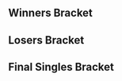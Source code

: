 {{DISPLAYTITLE:Kickstart 3: Singles Bracket}}{{SetGame|melee}}
{{tabs static
|name1=Overview
|link1=Kickstart/3
|name2=Singles Bracket
|link2=Kickstart/3/Singles Bracket
|name3=Doubles Bracket
|link3=Kickstart/3/Doubles Bracket
|This=2
}}
<!-- Generated with http://tournament-nub.rhcloud.com/toliquipedia name=KS3Singles -->

==Winners Bracket==
{{64DEWBracketA
|r1m1p1=Professor Pro |r1m1p1flag=gb |r1m1p1score=W |r1m1win=1
|r1m1p2=Bye |r1m1p2flag= |r1m1p2score=-

|r1m2p1=Goss |r1m2p1flag= |r1m2p1score=0 |r1m2win=2
|r1m2p2=fsh |r1m2p2flag= |r1m2p2score=2

|r1m3p1=Oytun |r1m3p1flag= |r1m3p1score=W |r1m3win=1
|r1m3p2=Bye |r1m3p2flag= |r1m3p2score=-

|r1m4p1=MM Molgera |r1m4p1flag= |r1m4p1score=2 |r1m4win=1
|r1m4p2=LuNa |r1m4p2flag= |r1m4p2score=0

|r1m5p1=Zorc |r1m5p1flag= |r1m5p1score=W |r1m5win=1
|r1m5p2=Bye |r1m5p2flag= |r1m5p2score=-

|r1m6p1=OolongT |r1m6p1flag= |r1m6p1score=0 |r1m6win=2
|r1m6p2=Kitanamonk |r1m6p2flag= |r1m6p2score=2

|r1m7p1=Hao |r1m7p1flag= |r1m7p1score=W |r1m7win=1
|r1m7p2=Bye |r1m7p2flag= |r1m7p2score=-

|r1m8p1=Pripps |r1m8p1flag= |r1m8p1score=2 |r1m8win=1
|r1m8p2=GOUFY |r1m8p2flag= |r1m8p2score=0

|r1m9p1=Vanity Angel |r1m9p1flag=gb |r1m9p1score=W |r1m9win=1
|r1m9p2=Bye |r1m9p2flag= |r1m9p2score=-

|r1m10p1=Soniike |r1m10p1flag= |r1m10p1score=2 |r1m10win=1
|r1m10p2=Lord Ape |r1m10p2flag= |r1m10p2score=0

|r1m11p1=Phade |r1m11p1flag= |r1m11p1score=W |r1m11win=1
|r1m11p2=Bye |r1m11p2flag= |r1m11p2score=-

|r1m12p1=Beans |r1m12p1flag= |r1m12p1score=0 |r1m12win=2
|r1m12p2=Leaf |r1m12p2flag= |r1m12p2score=2

|r1m13p1=Baxon |r1m13p1flag=fr |r1m13p1score=W |r1m13win=1
|r1m13p2=Bye |r1m13p2flag= |r1m13p2score=-

|r1m14p1=23 |r1m14p1flag= |r1m14p1score=2 |r1m14win=1
|r1m14p2=Skarfelt |r1m14p2flag= |r1m14p2score=0

|r1m15p1=JMG |r1m15p1flag= |r1m15p1score=W |r1m15win=1
|r1m15p2=Bye |r1m15p2flag= |r1m15p2score=-

|r1m16p1=Sylveon |r1m16p1flag= |r1m16p1score=2 |r1m16win=1
|r1m16p2=heep |r1m16p2flag= |r1m16p2score=0

|r1m17p1=Overtriforce |r1m17p1flag=es |r1m17p1score=W |r1m17win=1
|r1m17p2=Bye |r1m17p2flag= |r1m17p2score=-

|r1m18p1=Ceridor |r1m18p1flag= |r1m18p1score=2 |r1m18win=1
|r1m18p2=Roshi |r1m18p2flag= |r1m18p2score=0

|r1m19p1=Modest Major |r1m19p1flag= |r1m19p1score=W |r1m19win=1
|r1m19p2=Bye |r1m19p2flag= |r1m19p2score=-

|r1m20p1=Chilli Con Carnage |r1m20p1flag= |r1m20p1score=2 |r1m20win=1
|r1m20p2=Shilly Shirt Wingus |r1m20p2flag= |r1m20p2score=0

|r1m21p1=Alpha Dash |r1m21p1flag=gb |r1m21p1score=W |r1m21win=1
|r1m21p2=Bye |r1m21p2flag= |r1m21p2score=-

|r1m22p1=WaltJr |r1m22p1flag= |r1m22p1score=2 |r1m22win=1
|r1m22p2=Lalzu |r1m22p2flag= |r1m22p2score=0

|r1m23p1=Jam |r1m23p1flag= |r1m23p1score=W |r1m23win=1
|r1m23p2=Bye |r1m23p2flag= |r1m23p2score=-

|r1m24p1=Picky |r1m24p1flag= |r1m24p1score=0 |r1m24win=2
|r1m24p2=Cpt Nebula |r1m24p2flag= |r1m24p2score=2

|r1m25p1=Tekk |r1m25p1flag=fr |r1m25p1score=W |r1m25win=1
|r1m25p2=Bye |r1m25p2flag= |r1m25p2score=-

|r1m26p1=Mordo |r1m26p1flag= |r1m26p1score=2 |r1m26win=1
|r1m26p2=Gravite |r1m26p2flag= |r1m26p2score=0

|r1m27p1=Ryan S |r1m27p1flag= |r1m27p1score=W |r1m27win=1
|r1m27p2=Bye |r1m27p2flag= |r1m27p2score=-

|r1m28p1=Manyula |r1m28p1flag= |r1m28p1score=2 |r1m28win=1
|r1m28p2=BiSS |r1m28p2flag= |r1m28p2score=0

|r1m29p1=Mahie |r1m29p1flag=fr |r1m29p1score=W |r1m29win=1
|r1m29p2=Bye |r1m29p2flag= |r1m29p2score=-

|r1m30p1=Pugmug |r1m30p1flag= |r1m30p1score=0 |r1m30win=2
|r1m30p2=Bungle |r1m30p2flag= |r1m30p2score=2

|r1m31p1=Mint |r1m31p1flag= |r1m31p1score=W |r1m31win=1
|r1m31p2=Bye |r1m31p2flag= |r1m31p2score=-

|r1m32p1=Rashattack |r1m32p1flag= |r1m32p1score=2 |r1m32win=1
|r1m32p2=Deathtouch Lifelink |r1m32p2flag= |r1m32p2score=0

|r2m1p1=Professor Pro |r2m1p1flag=gb |r2m1p1score=2 |r2m1win=1
|r2m1p2=fsh |r2m1p2flag= |r2m1p2score=0

|r2m2p1=Oytun |r2m2p1flag= |r2m2p1score=1 |r2m2win=2
|r2m2p2=MM Molgera |r2m2p2flag= |r2m2p2score=2

|r2m3p1=Zorc |r2m3p1flag= |r2m3p1score=2 |r2m3win=1
|r2m3p2=Kitanamonk |r2m3p2flag= |r2m3p2score=0

|r2m4p1=Hao |r2m4p1flag= |r2m4p1score=2 |r2m4win=1
|r2m4p2=Pripps |r2m4p2flag= |r2m4p2score=1

|r2m5p1=Vanity Angel |r2m5p1flag=gb |r2m5p1score=2 |r2m5win=1
|r2m5p2=Soniike |r2m5p2flag= |r2m5p2score=0

|r2m6p1=Phade |r2m6p1flag= |r2m6p1score=2 |r2m6win=1
|r2m6p2=Leaf |r2m6p2flag= |r2m6p2score=0

|r2m7p1=Baxon |r2m7p1flag=fr |r2m7p1score=2 |r2m7win=1
|r2m7p2=23 |r2m7p2flag= |r2m7p2score=0

|r2m8p1=JMG |r2m8p1flag= |r2m8p1score=2 |r2m8win=1
|r2m8p2=Sylveon |r2m8p2flag= |r2m8p2score=0

|r2m9p1=Overtriforce |r2m9p1flag=es |r2m9p1score=2 |r2m9win=1
|r2m9p2=Ceridor |r2m9p2flag= |r2m9p2score=0

|r2m10p1=Modest Major |r2m10p1flag= |r2m10p1score=1 |r2m10win=2
|r2m10p2=Chilli Con Carnage |r2m10p2flag= |r2m10p2score=2

|r2m11p1=Alpha Dash |r2m11p1flag=gb |r2m11p1score=2 |r2m11win=1
|r2m11p2=WaltJr |r2m11p2flag= |r2m11p2score=0

|r2m12p1=Jam |r2m12p1flag= |r2m12p1score=2 |r2m12win=1
|r2m12p2=Cpt Nebula |r2m12p2flag= |r2m12p2score=0

|r2m13p1=Tekk |r2m13p1flag=fr |r2m13p1score=2 |r2m13win=1
|r2m13p2=Mordo |r2m13p2flag= |r2m13p2score=0

|r2m14p1=Ryan S |r2m14p1flag= |r2m14p1score=2 |r2m14win=1
|r2m14p2=Manyula |r2m14p2flag= |r2m14p2score=1

|r2m15p1=Mahie |r2m15p1flag=fr |r2m15p1score=2 |r2m15win=1
|r2m15p2=Bungle |r2m15p2flag= |r2m15p2score=0

|r2m16p1=Mint |r2m16p1flag= |r2m16p1score=2 |r2m16win=1
|r2m16p2=Rashattack |r2m16p2flag= |r2m16p2score=0

|r3m1p1=Professor Pro |r3m1p1flag=gb |r3m1p1score=3 |r3m1win=1
|r3m1p2=MM Molgera |r3m1p2flag= |r3m1p2score=0

|r3m2p1=Zorc |r3m2p1flag= |r3m2p1score=2 |r3m2win=2
|r3m2p2=Hao |r3m2p2flag= |r3m2p2score=3

|r3m3p1=Vanity Angel |r3m3p1flag=gb |r3m3p1score=3 |r3m3win=1
|r3m3p2=Phade |r3m3p2flag= |r3m3p2score=0

|r3m4p1=Baxon |r3m4p1flag=fr |r3m4p1score=3 |r3m4win=1
|r3m4p2=JMG |r3m4p2flag= |r3m4p2score=0

|r3m5p1=Overtriforce |r3m5p1flag=es |r3m5p1score=3 |r3m5win=1
|r3m5p2=Chilli Con Carnage |r3m5p2flag= |r3m5p2score=0

|r3m6p1=Alpha Dash |r3m6p1flag=gb |r3m6p1score=3 |r3m6win=1
|r3m6p2=Jam |r3m6p2flag= |r3m6p2score=1

|r3m7p1=Tekk |r3m7p1flag=fr |r3m7p1score=3 |r3m7win=1
|r3m7p2=Ryan S |r3m7p2flag= |r3m7p2score=0

|r3m8p1=Mahie |r3m8p1flag=fr |r3m8p1score=3 |r3m8win=1
|r3m8p2=11 Mint |r3m8p2flag= |r3m8p2score=0

|r4m1p1=Professor Pro |r4m1p1flag=gb |r4m1p1score=3 |r4m1win=1
|r4m1p2=Hao |r4m1p2flag= |r4m1p2score=0

|r4m2p1=Vanity Angel |r4m2p1flag=gb |r4m2p1score=3 |r4m2win=1
|r4m2p2=Baxon |r4m2p2flag=fr |r4m2p2score=0

|r4m3p1=Overtriforce |r4m3p1flag=es |r4m3p1score=3 |r4m3win=1
|r4m3p2=Alpha Dash |r4m3p2flag=gb |r4m3p2score=0

|r4m4p1=Tekk |r4m4p1flag=fr |r4m4p1score=3 |r4m4win=1
|r4m4p2=Mahie |r4m4p2flag=fr |r4m4p2score=1

|r5m1p1=Professor Pro |r5m1p1flag=gb |r5m1p1score=3 |r5m1win=1
|r5m1p2=Vanity Angel |r5m1p2flag=gb |r5m1p2score=2

|r5m2p1=Overtriforce |r5m2p1flag=es |r5m2p1score=1 |r5m2win=2
|r5m2p2=Tekk |r5m2p2flag=fr |r5m2p2score=3
}}

==Losers Bracket==
{{64DELBracketSmwA
|tourneylink=Kickstart/3
|tourneyname=Kickstart 3
|l1placement=49-64
|l2placement=33-48
|l3placement=25-32
|l4placement=17-24
|l5placement=13-16
|l6placement=9-12
|l7placement=7-8
|l8placement=5-6
|l1m1p1=Bye |l1m1p1flag= |l1m1p1score=- |l1m1win=2
|l1m1p2=Goss |l1m1p2flag= |l1m1p2score=W

|l1m2p1=Bye |l1m2p1flag= |l1m2p1score=- |l1m2win=2
|l1m2p2=LuNa |l1m2p2flag= |l1m2p2score=W

|l1m3p1=Bye |l1m3p1flag= |l1m3p1score=- |l1m3win=2
|l1m3p2=OolongT |l1m3p2flag= |l1m3p2score=W

|l1m4p1=Bye |l1m4p1flag= |l1m4p1score=- |l1m4win=2
|l1m4p2=GOUFY |l1m4p2flag= |l1m4p2score=W

|l1m5p1=Bye |l1m5p1flag= |l1m5p1score=- |l1m5win=2
|l1m5p2=Lord Ape |l1m5p2flag= |l1m5p2score=W

|l1m6p1=Bye |l1m6p1flag= |l1m6p1score=- |l1m6win=2
|l1m6p2=Beans |l1m6p2flag= |l1m6p2score=W

|l1m7p1=Bye |l1m7p1flag= |l1m7p1score=- |l1m7win=2
|l1m7p2=Skarfelt |l1m7p2flag= |l1m7p2score=W

|l1m8p1=Bye |l1m8p1flag= |l1m8p1score=- |l1m8win=2
|l1m8p2=Sheep |l1m8p2flag= |l1m8p2score=W

|l1m9p1=Bye |l1m9p1flag= |l1m9p1score=- |l1m9win=2
|l1m9p2=2 Roshi |l1m9p2flag= |l1m9p2score=W

|l1m10p1=Bye |l1m10p1flag= |l1m10p1score=- |l1m10win=2
|l1m10p2=Shilly Shirt Wingus |l1m10p2flag= |l1m10p2score=W

|l1m11p1=Bye |l1m11p1flag= |l1m11p1score=- |l1m11win=2
|l1m11p2=Lalzu |l1m11p2flag= |l1m11p2score=W

|l1m12p1=Bye |l1m12p1flag= |l1m12p1score=- |l1m12win=2
|l1m12p2=Picky |l1m12p2flag= |l1m12p2score=W

|l1m13p1=Bye |l1m13p1flag= |l1m13p1score=- |l1m13win=2
|l1m13p2=Gravite |l1m13p2flag= |l1m13p2score=W

|l1m14p1=Bye |l1m14p1flag= |l1m14p1score=- |l1m14win=2
|l1m14p2=BiSS |l1m14p2flag= |l1m14p2score=W

|l1m15p1=Bye |l1m15p1flag= |l1m15p1score=- |l1m15win=2
|l1m15p2=Pugmug |l1m15p2flag= |l1m15p2score=W

|l1m16p1=Bye |l1m16p1flag= |l1m16p1score=- |l1m16win=2
|l1m16p2=Deathtouch Lifelink |l1m16p2flag= |l1m16p2score=W

|l2m1p1=Rashattack |l2m1p1flag= |l2m1p1score=2 |l2m1win=1
|l2m1p2=Goss |l2m1p2flag= |l2m1p2score=0

|l2m2p1=Bungle |l2m2p1flag= |l2m2p1score=2 |l2m2win=1
|l2m2p2=LuNa |l2m2p2flag= |l2m2p2score=0

|l2m3p1=Manyula |l2m3p1flag= |l2m3p1score=2 |l2m3win=1
|l2m3p2=OolongT |l2m3p2flag= |l2m3p2score=0

|l2m4p1=Mordo |l2m4p1flag= |l2m4p1score=2 |l2m4win=1
|l2m4p2=GOUFY |l2m4p2flag= |l2m4p2score=0

|l2m5p1=Cpt Nebula |l2m5p1flag= |l2m5p1score=2 |l2m5win=1
|l2m5p2=Lord Ape |l2m5p2flag= |l2m5p2score=0

|l2m6p1=WaltJr |l2m6p1flag= |l2m6p1score=0 |l2m6win=2
|l2m6p2=Beans |l2m6p2flag= |l2m6p2score=2

|l2m7p1=Modest Major |l2m7p1flag= |l2m7p1score=2 |l2m7win=1
|l2m7p2=Skarfelt |l2m7p2flag= |l2m7p2score=0

|l2m8p1=Ceridor |l2m8p1flag= |l2m8p1score=1 |l2m8win=2
|l2m8p2=Sheep |l2m8p2flag= |l2m8p2score=2

|l2m9p1=Sylveon |l2m9p1flag= |l2m9p1score=2 |l2m9win=1
|l2m9p2=Roshi |l2m9p2flag= |l2m9p2score=0

|l2m10p1=23 |l2m10p1flag= |l2m10p1score=1 |l2m10win=2
|l2m10p2=Shilly Shirt Wingus |l2m10p2flag= |l2m10p2score=2

|l2m11p1=Leaf |l2m11p1flag= |l2m11p1score=2 |l2m11win=1
|l2m11p2=Lalzu |l2m11p2flag= |l2m11p2score=0

|l2m12p1=Soniike |l2m12p1flag= |l2m12p1score=2 |l2m12win=1
|l2m12p2=Picky |l2m12p2flag= |l2m12p2score=0

|l2m13p1=Pripps |l2m13p1flag= |l2m13p1score=2 |l2m13win=1
|l2m13p2=Gravite |l2m13p2flag= |l2m13p2score=0

|l2m14p1=Kitanamonk |l2m14p1flag= |l2m14p1score=1 |l2m14win=2
|l2m14p2=BiSS |l2m14p2flag= |l2m14p2score=2

|l2m15p1=Oytun |l2m15p1flag= |l2m15p1score=2 |l2m15win=1
|l2m15p2=Pugmug |l2m15p2flag= |l2m15p2score=0

|l2m16p1=fsh |l2m16p1flag= |l2m16p1score=0 |l2m16win=2
|l2m16p2=Deathtouch Lifelink |l2m16p2flag= |l2m16p2score=2

|l3m1p1=Rashattack |l3m1p1flag= |l3m1p1score=2 |l3m1win=1
|l3m1p2=Bungle |l3m1p2flag= |l3m1p2score=1

|l3m2p1=Manyula |l3m2p1flag= |l3m2p1score=2 |l3m2win=1
|l3m2p2=Mordo |l3m2p2flag= |l3m2p2score=0

|l3m3p1=Cpt Nebula |l3m3p1flag= |l3m3p1score=0 |l3m3win=2
|l3m3p2=Beans |l3m3p2flag= |l3m3p2score=2

|l3m4p1=Modest Major |l3m4p1flag= |l3m4p1score=2 |l3m4win=1
|l3m4p2=Sheep |l3m4p2flag= |l3m4p2score=1

|l3m5p1=Sylveon |l3m5p1flag= |l3m5p1score=2 |l3m5win=1
|l3m5p2=Shilly Shirt Wingus |l3m5p2flag= |l3m5p2score=0

|l3m6p1=Leaf |l3m6p1flag= |l3m6p1score=1 |l3m6win=2
|l3m6p2=Soniike |l3m6p2flag= |l3m6p2score=2

|l3m7p1=Pripps |l3m7p1flag= |l3m7p1score=2 |l3m7win=1
|l3m7p2=BiSS |l3m7p2flag= |l3m7p2score=0

|l3m8p1=Oytun |l3m8p1flag= |l3m8p1score=0 |l3m8win=2
|l3m8p2=Deathtouch Lifelink |l3m8p2flag= |l3m8p2score=2

|l4m1p1=JMG |l4m1p1flag= |l4m1p1score=1 |l4m1win=2
|l4m1p2=Rashattack |l4m1p2flag= |l4m1p2score=3

|l4m2p1=Phade |l4m2p1flag= |l4m2p1score=1 |l4m2win=2
|l4m2p2=Manyula |l4m2p2flag= |l4m2p2score=3

|l4m3p1=Zorc |l4m3p1flag= |l4m3p1score=3 |l4m3win=1
|l4m3p2=Beans |l4m3p2flag= |l4m3p2score=0

|l4m4p1=MM Molgera |l4m4p1flag= |l4m4p1score=3 |l4m4win=1
|l4m4p2=Modest Major |l4m4p2flag= |l4m4p2score=0

|l4m5p1=Mint |l4m5p1flag= |l4m5p1score=3 |l4m5win=1
|l4m5p2=Sylveon |l4m5p2flag= |l4m5p2score=0

|l4m6p1=Ryan S |l4m6p1flag= |l4m6p1score=3 |l4m6win=1
|l4m6p2=Soniike |l4m6p2flag= |l4m6p2score=0

|l4m7p1=Jam |l4m7p1flag= |l4m7p1score=3 |l4m7win=1
|l4m7p2=Pripps |l4m7p2flag= |l4m7p2score=0

|l4m8p1=Chilli Con Carnage |l4m8p1flag= |l4m8p1score=2 |l4m8win=2
|l4m8p2=Deathtouch Lifelink |l4m8p2flag= |l4m8p2score=3

|l5m1p1=Rashattack |l5m1p1flag= |l5m1p1score=1 |l5m1win=2
|l5m1p2=Manyula |l5m1p2flag= |l5m1p2score=3

|l5m2p1=Zorc |l5m2p1flag= |l5m2p1score=3 |l5m2win=1
|l5m2p2=MM Molgera |l5m2p2flag= |l5m2p2score=2

|l5m3p1=Mint |l5m3p1flag= |l5m3p1score=3 |l5m3win=1
|l5m3p2=Ryan S |l5m3p2flag= |l5m3p2score=0

|l5m4p1=Jam |l5m4p1flag= |l5m4p1score=3 |l5m4win=1
|l5m4p2=Deathtouch Lifelink |l5m4p2flag= |l5m4p2score=0

|l6m1p1=Alpha Dash |l6m1p1flag=gb |l6m1p1score=3 |l6m1win=1
|l6m1p2=Manyula |l6m1p2flag= |l6m1p2score=2

|l6m2p1=Mahie |l6m2p1flag=fr |l6m2p1score=3 |l6m2win=1
|l6m2p2=Zorc |l6m2p2flag= |l6m2p2score=0

|l6m3p1=Hao |l6m3p1flag= |l6m3p1score=0 |l6m3win=2
|l6m3p2=Mint |l6m3p2flag= |l6m3p2score=3

|l6m4p1=Baxon |l6m4p1flag=fr |l6m4p1score=3 |l6m4win=1
|l6m4p2=Jam |l6m4p2flag= |l6m4p2score=0

|l7m1p1=Alpha Dash |l7m1p1flag=gb |l7m1p1score=1 |l7m1win=2
|l7m1p2=Mahie |l7m1p2flag=fr |l7m1p2score=3

|l7m2p1=Mint |l7m2p1flag= |l7m2p1score=2 |l7m2win=2
|l7m2p2=Baxon |l7m2p2flag=fr |l7m2p2score=3

|l8m1p1=Vanity Angel |l8m1p1flag=gb |l8m1p1score=1 |l8m1win=2
|l8m1p2=Mahie |l8m1p2flag=fr |l8m1p2score=3

|l8m2p1=Overtriforce |l8m2p1flag=es |l8m2p1score=3 |l8m2win=1
|l8m2p2=Baxon |l8m2p2flag=fr |l8m2p2score=1
}}

<onlyinclude>
==Final Singles Bracket==
{{DEFinalSmwBracket
|export_score=true
|tourneylink=Kickstart/3
|tourneyname=Kickstart 3
|l1placement=4
|r2placement=3
|r3loserplacement=2
|r3winnerplacement=1

<!-- FROM WINNERS -->
|r1m1p1=Professor Pro |r1m1p1flag=gb |r1m1p1score=3 |r1m1win=1
|r1m1p2=Tekk |r1m1p2flag=fr |r1m1p2score=0

<!-- FROM LOSERS -->
|l1m1p1=Mahie |l1m1p1flag=fr |l1m1p1score=2 |l1m1win=2
|l1m1p2=Overtriforce |l1m1p2flag=es |l1m1p2score=3

<!-- LOSERS FINALS -->
|r2m1p1=Tekk |r2m1p1flag=fr |r2m1p1score=2 |r2m1win=2
|r2m1p2=Overtriforce |r2m1p2flag=es |r2m1p2score=3

<!-- GRAND FINALS -->
|r3m1p1=Professor Pro |r3m1p1flag=gb |r3m1p1score=3 |r3m1win=1
|r3m1p2=Overtriforce |r3m1p2flag=es |r3m1p2score=1
}}
</onlyinclude>
